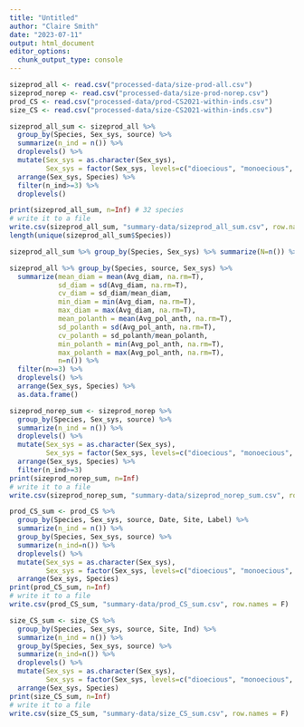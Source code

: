 ```yaml
---
title: "Untitled"
author: "Claire Smith"
date: "2023-07-11"
output: html_document
editor_options: 
  chunk_output_type: console
---
```


```r
sizeprod_all <- read.csv("processed-data/size-prod-all.csv")
sizeprod_norep <- read.csv("processed-data/size-prod-norep.csv")
prod_CS <- read.csv("processed-data/prod-CS2021-within-inds.csv")
size_CS <- read.csv("processed-data/size-CS2021-within-inds.csv")
```


```r
sizeprod_all_sum <- sizeprod_all %>% 
  group_by(Species, Sex_sys, source) %>% 
  summarize(n_ind = n()) %>% 
  droplevels() %>% 
  mutate(Sex_sys = as.character(Sex_sys),
         Sex_sys = factor(Sex_sys, levels=c("dioecious", "monoecious", "hermaphroditic"))) %>% 
  arrange(Sex_sys, Species) %>% 
  filter(n_ind>=3) %>% 
  droplevels()

print(sizeprod_all_sum, n=Inf) # 32 species
# write it to a file
write.csv(sizeprod_all_sum, "summary-data/sizeprod_all_sum.csv", row.names = F)
length(unique(sizeprod_all_sum$Species))

sizeprod_all_sum %>% group_by(Species, Sex_sys) %>% summarize(N=n()) %>% group_by(Sex_sys) %>% summarize(N=n())
```

```r
sizeprod_all %>% group_by(Species, source, Sex_sys) %>% 
  summarize(mean_diam = mean(Avg_diam, na.rm=T), 
            sd_diam = sd(Avg_diam, na.rm=T),
            cv_diam = sd_diam/mean_diam,
            min_diam = min(Avg_diam, na.rm=T),
            max_diam = max(Avg_diam, na.rm=T),
            mean_polanth = mean(Avg_pol_anth, na.rm=T),
            sd_polanth = sd(Avg_pol_anth, na.rm=T),
            cv_polanth = sd_polanth/mean_polanth,
            min_polanth = min(Avg_pol_anth, na.rm=T),
            max_polanth = max(Avg_pol_anth, na.rm=T),
            n=n()) %>%  
  filter(n>=3) %>% 
  droplevels() %>% 
  arrange(Sex_sys, Species) %>% 
  as.data.frame()
```

```r
sizeprod_norep_sum <- sizeprod_norep %>% 
  group_by(Species, Sex_sys, source) %>% 
  summarize(n_ind = n()) %>%
  droplevels() %>% 
  mutate(Sex_sys = as.character(Sex_sys),
         Sex_sys = factor(Sex_sys, levels=c("dioecious", "monoecious", "hermaphroditic"))) %>% 
  arrange(Sex_sys, Species) %>% 
  filter(n_ind>=3)
print(sizeprod_norep_sum, n=Inf)
# write it to a file
write.csv(sizeprod_norep_sum, "summary-data/sizeprod_norep_sum.csv", row.names = F)
```

```r
prod_CS_sum <- prod_CS %>% 
  group_by(Species, Sex_sys, source, Date, Site, Label) %>% 
  summarize(n_ind = n()) %>% 
  group_by(Species, Sex_sys, source) %>% 
  summarize(n_ind=n()) %>% 
  droplevels() %>% 
  mutate(Sex_sys = as.character(Sex_sys),
         Sex_sys = factor(Sex_sys, levels=c("dioecious", "monoecious", "hermaphroditic"))) %>% 
  arrange(Sex_sys, Species)
print(prod_CS_sum, n=Inf)
# write it to a file
write.csv(prod_CS_sum, "summary-data/prod_CS_sum.csv", row.names = F)
```

```r
size_CS_sum <- size_CS %>% 
  group_by(Species, Sex_sys, source, Site, Ind) %>% 
  summarize(n_ind = n()) %>% 
  group_by(Species, Sex_sys, source) %>% 
  summarize(n_ind=n()) %>% 
  droplevels() %>% 
  mutate(Sex_sys = as.character(Sex_sys),
         Sex_sys = factor(Sex_sys, levels=c("dioecious", "monoecious", "hermaphroditic"))) %>% 
  arrange(Sex_sys, Species)
print(size_CS_sum, n=Inf)
# write it to a file
write.csv(size_CS_sum, "summary-data/size_CS_sum.csv", row.names = F)
```

